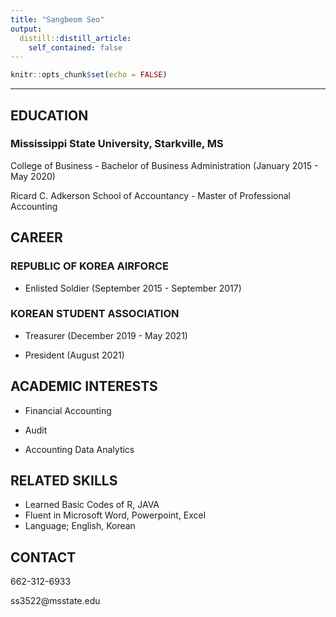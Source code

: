---
title: "Sangbeom Seo"
output:
  distill::distill_article:
    self_contained: false
---

```{r setup, include=FALSE}
knitr::opts_chunk$set(echo = FALSE)
```

------------------------------------------------------------------------

## EDUCATION

### Mississippi State University, Starkville, MS

College of Business - Bachelor of Business Administration (January 2015 - May 2020)

Ricard C. Adkerson School of Accountancy - Master of Professional Accounting

## CAREER

### REPUBLIC OF KOREA AIRFORCE

-   Enlisted Soldier (September 2015 - September 2017)

### KOREAN STUDENT ASSOCIATION

-   Treasurer (December 2019 - May 2021)

-   President (August 2021)

## ACADEMIC INTERESTS

-   Financial Accounting

-   Audit

-   Accounting Data Analytics

## RELATED SKILLS

-   Learned Basic Codes of R, JAVA
-   Fluent in Microsoft Word, Powerpoint, Excel
-   Language; English, Korean

## CONTACT

662-312-6933

ss3522\@msstate.edu




